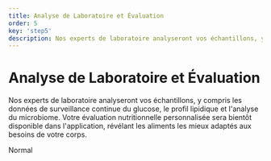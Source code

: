 ```yaml
---
title: Analyse de Laboratoire et Évaluation
order: 5
key: 'step5'
description: Nos experts de laboratoire analyseront vos échantillons, y compris les données de surveillance continue du glucose, le profil lipidique et l'analyse du microbiome. Votre évaluation nutritionnelle personnalisée sera bientôt disponible dans l'application, révélant les aliments les mieux adaptés aux besoins de votre corps.
---
```


# Analyse de Laboratoire et Évaluation

Nos experts de laboratoire analyseront vos échantillons, y compris les données de surveillance continue du glucose, le profil lipidique et l'analyse du microbiome. Votre évaluation nutritionnelle personnalisée sera bientôt disponible dans l'application, révélant les aliments les mieux adaptés aux besoins de votre corps.

<userStyle>Normal</userStyle>
